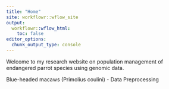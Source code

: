 ```yaml
---
title: "Home"
site: workflowr::wflow_site
output:
  workflowr::wflow_html:
    toc: false
editor_options:
  chunk_output_type: console
---
```


Welcome to my research website on population management of endangered parrot species using genomic data.

Blue-headed macaws (Primolius coulini)
- Data Preprocessing


